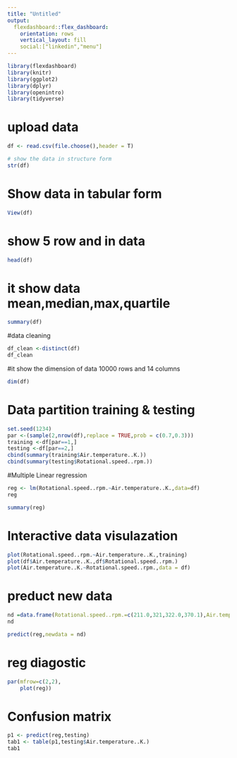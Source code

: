 ---
title: "Untitled"
output: 
  flexdashboard::flex_dashboard:
    orientation: rows
    vertical_layout: fill
    social:["linkedin","menu"]
---

```{r setup, include=FALSE}
library(flexdashboard)
library(knitr)
library(ggplot2)
library(dplyr)
library(openintro)
library(tidyverse)

```
# upload data 
```{r}
df <- read.csv(file.choose(),header = T)

# show the data in structure form
str(df) 
```
# Show data in tabular form
```{r}
View(df)
```
# show 5 row and in data
```{r}
head(df)
```
# it show data mean,median,max,quartile
```{r}
summary(df)
```
#data cleaning
```{r}
df_clean <-distinct(df)
df_clean
```
#it show the dimension of data 10000 rows and 14  columns
```{r}
dim(df)
```
# Data partition training & testing
```{r}
set.seed(1234)
par <-(sample(2,nrow(df),replace = TRUE,prob = c(0.7,0.3)))
training <-df[par==1,]
testing <-df[par==2,]
cbind(summary(training$Air.temperature..K.))
cbind(summary(testing$Rotational.speed..rpm.))
```
#Multiple Linear regression
```{r}
reg <- lm(Rotational.speed..rpm.~Air.temperature..K.,data=df)
reg
```
```{r}
summary(reg)
```
# Interactive data visulazation
```{r}
plot(Rotational.speed..rpm.~Air.temperature..K.,training)
plot(df$Air.temperature..K.,df$Rotational.speed..rpm.)
plot(Air.temperature..K.~Rotational.speed..rpm.,data = df)
```
# preduct new data
```{r}
nd =data.frame(Rotational.speed..rpm.=c(211.0,321,322.0,370.1),Air.temperature..K.=c(1551,1762,1001,1348))
nd
```
```{r}
predict(reg,newdata = nd)
```
# reg diagostic
```{r}
par(mfrow=c(2,2),
    plot(reg))
```
# Confusion matrix
```{r}
p1 <- predict(reg,testing)
tab1 <- table(p1,testing$Air.temperature..K.)
tab1
```
